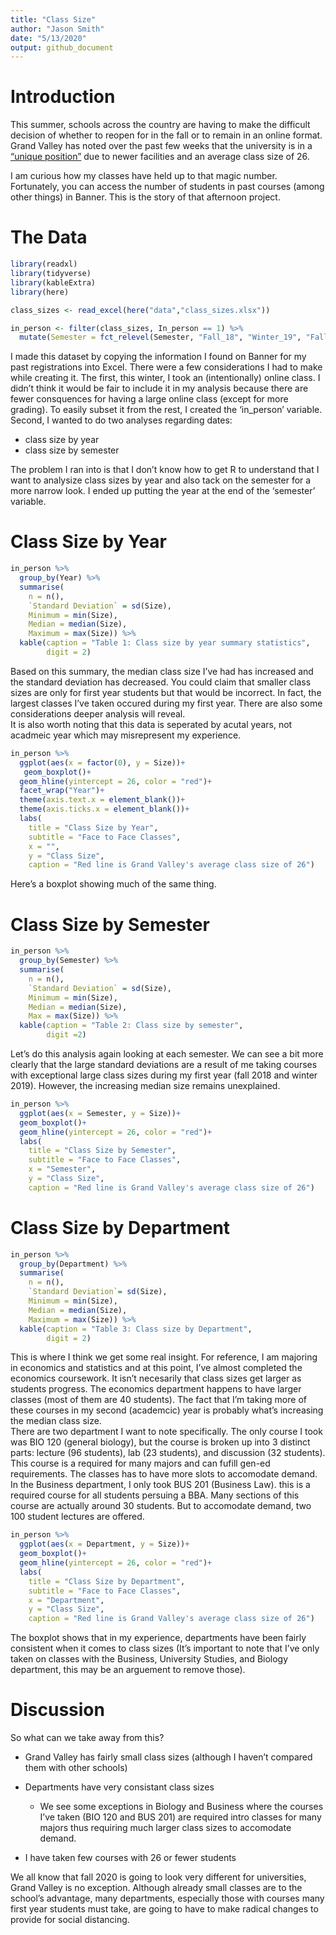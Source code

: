 ```yaml
---
title: "Class Size"
author: "Jason Smith"
date: "5/13/2020"
output: github_document
---
```


# Introduction
This summer, schools across the country are having to make the difficult decision of whether to
reopen for in the fall or to remain in an online format. Grand Valley has noted over the past few weeks that the university
is in a ["unique position"](https://www.gvsu.edu/gvnext/2020/gvsu-plans-for-face-to-face-learning-this-11525.htm) due to newer facilities and an average class size of 26.

I am curious how my classes have held up to that magic number. Fortunately, you can access the number of students in
past courses (among other things) in Banner. This is the story of that afternoon project.


# The Data
```r
library(readxl)
library(tidyverse)
library(kableExtra)
library(here)

class_sizes <- read_excel(here("data","class_sizes.xlsx"))

in_person <- filter(class_sizes, In_person == 1) %>% 
  mutate(Semester = fct_relevel(Semester, "Fall_18", "Winter_19", "Fall_19", "Winter_20"))
```

I made this dataset by copying the information I found on Banner for my past registrations into Excel. There were a few considerations I had to make while creating it. The first, this winter, I took an (intentionally) online class. I didn't think it would be fair to include it in my analysis because there are fewer consquences for having a large online class (except for more grading). To easily subset it from the rest, I created the 'in_person' variable.\
Second, I wanted to do two analyses regarding dates:

- class size by year
- class size by semester

The problem I ran into is that I don't know how to get R to understand that I want to analysize class sizes by year and also tack on the semester for a more narrow look. I ended up putting the year at the end of the 'semester' variable.

# Class Size by Year
```r
in_person %>% 
  group_by(Year) %>% 
  summarise(
    n = n(),
    `Standard Deviation` = sd(Size),
    Minimum = min(Size),
    Median = median(Size),
    Maximum = max(Size)) %>%
  kable(caption = "Table 1: Class size by year summary statistics",
        digit = 2)
```

Based on this summary, the median class size I've had has increased and the standard deviation has decreased. You could claim that smaller class sizes are only for first year students but that would be incorrect. In fact, the largest classes I've taken occured during my first year. There are also some considerations deeper analysis will reveal.\
It is also worth noting that this data is seperated by acutal years, not acadmeic year which may misrepresent my experience.

```r
in_person %>% 
  ggplot(aes(x = factor(0), y = Size))+
   geom_boxplot()+
  geom_hline(yintercept = 26, color = "red")+
  facet_wrap("Year")+
  theme(axis.text.x = element_blank())+
  theme(axis.ticks.x = element_blank())+
  labs(
    title = "Class Size by Year",
    subtitle = "Face to Face Classes",
    x = "",
    y = "Class Size",
    caption = "Red line is Grand Valley's average class size of 26")
```

Here's a boxplot showing much of the same thing.

# Class Size by Semester
```r
in_person %>% 
  group_by(Semester) %>% 
  summarise(
    n = n(),
    `Standard Deviation` = sd(Size),
    Minimum = min(Size),
    Median = median(Size),
    Max = max(Size)) %>%
  kable(caption = "Table 2: Class size by semester",
        digit =2)
```

Let's do this analysis again looking at each semester. We can see a bit more clearly that the large standard deviations are a result of me taking courses with exceptional large class sizes during my first year (fall 2018 and winter 2019). However, the increasing median size remains unexplained.

```r
in_person %>% 
  ggplot(aes(x = Semester, y = Size))+
  geom_boxplot()+
  geom_hline(yintercept = 26, color = "red")+
  labs(
    title = "Class Size by Semester",
    subtitle = "Face to Face Classes",
    x = "Semester",
    y = "Class Size",
    caption = "Red line is Grand Valley's average class size of 26")
```

# Class Size by Department
```r
in_person %>% 
  group_by(Department) %>% 
  summarise(
    n = n(),
    `Standard Deviation`= sd(Size),
    Minimum = min(Size),
    Median = median(Size),
    Maximum = max(Size)) %>%
  kable(caption = "Table 3: Class size by Department",
        digit = 2)
```

This is where I think we get some real insight. For reference, I am majoring in economics and statistics and at this point, I've almost completed the economics coursework. It isn't necesarily that class sizes get larger as students progress. The economics department happens to have larger classes (most of them are 40 students). The fact that I'm taking more of these courses in my second (academcic) year is probably what's increasing the median class size.\
There are two department I want to note specifically. The only course I took was BIO 120 (general biology), but the course is broken up into 3 distinct parts: lecture (96 students), lab (23 students), and discussion (32 students). This course is a required for many majors and can fufill gen-ed requirements. The classes has to have more slots to accomodate demand.\
In the Business department, I only took BUS 201 (Business Law). this is a required course for all students persuing a BBA. Many sections of this course are actually around 30 students. But to accomodate demand, two 100 student lectures are offered.


```r
in_person %>% 
  ggplot(aes(x = Department, y = Size))+
  geom_boxplot()+
  geom_hline(yintercept = 26, color = "red")+
  labs(
    title = "Class Size by Department",
    subtitle = "Face to Face Classes",
    x = "Department",
    y = "Class Size",
    caption = "Red line is Grand Valley's average class size of 26")
```

The boxplot shows that in my experience, departments have been fairly consistent when it comes to class sizes (It's important to note that I've only taken on classes with the Business, University Studies, and Biology department, this may be an arguement to remove those).


# Discussion

So what can we take away from this?

- Grand Valley has fairly small class sizes (although I haven't compared them with other schools)

- Departments have very consistant class sizes
  + We see some exceptions in Biology and Business where the courses I've taken (BIO 120 and BUS 201) are required intro classes for many majors thus requiring much larger class sizes to accomodate demand.

- I have taken few courses with 26 or fewer students

We all know that fall 2020 is going to look very different for universities, Grand Valley is no exception. Although already small classes are to the school's advantage, many departments, especially those with courses many first year students must take, are going to have to make radical changes to provide for social distancing.
